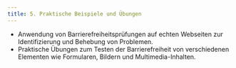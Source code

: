 ```yaml
---
title: 5. Praktische Beispiele und Übungen
--- 
```

- Anwendung von Barrierefreiheitsprüfungen auf echten Webseiten zur Identifizierung und Behebung von Problemen.  
- Praktische Übungen zum Testen der Barrierefreiheit von verschiedenen Elementen wie Formularen, Bildern und Multimedia-Inhalten.
